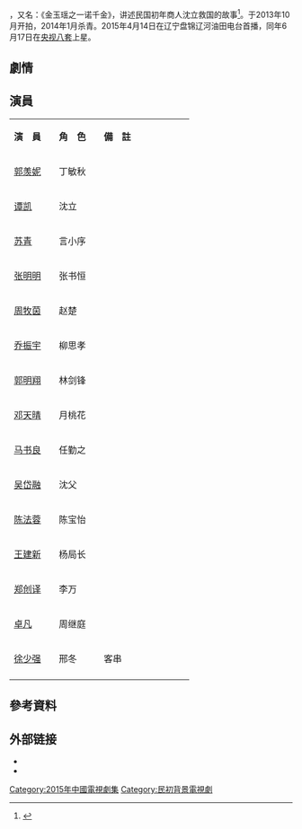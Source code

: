 {{電視節目信息框
| 名稱 = 金玉瑶
| 英文名稱 = ''JIN YU YAO''
| 別名 = 金玉瑤之一諾千金
| 圖片 = 金玉瑶.jpg
| 圖說 = 
| 分類 = 民初、传奇
| 原創者 =
| 編劇 = 
| 導演 = 朱少杰(总)、梁本熙
| 演出 = [[郭羡妮|郭羡妮]]、[[谭凯|谭凯]]、[[张明明|张明明]]、<br>[[苏青_(演员)|苏青]]、[[乔振宇|乔振宇]]、[[周牧茵|周牧茵]]、<br>[[陈法蓉|陈法蓉]]、[[吴岱融|吴岱融]]
| 配音 = 
| 旁白 = 
| 主題曲 = 
| 片尾曲 = 
| 作曲 = 
| 制作年份=2013年10月-2014年1月
| 國家 = {{CHN}}
| 語言 = [[普通話|普通話]]
| 季數 = 
| 原集數 =  40集
| 每集列表 = 
| 監製 = 
| 製片人 = 
| 執行製片 = 
| 製作公司 = 中国人民解放军第二炮兵政治部电视艺术中心、英瑞佳和(北京)影视
| 拍攝地 = {{CHN}}[[橫店影視城|橫店影視城]]
| 攝像 = 
| 每集長 = 
| 頻道 =
| 電視網 =[[遼寧盤錦遼河油田電台|遼寧盤錦遼河油田電台]]
| 播出國家= {{CHN}}
| 集數 =
| 視頻制式 =
| 音頻制式 = 
| 開始 = 2015年4月14日
| 結束 = 
| 先於 =
| 後於 = 
| 相關劇集 = 
| 官方網站 =
}}
{{engname|《金玉瑶》|JIN YU YAO}}，又名：《金玉瑶之一诺千金》，讲述民国初年商人沈立救国的故事<ref>{{Cite web |url=http://enjoy.eastday.com/e/20140401/u1a8010426.html |title=《金玉瑶》曝人物海报 郭羡妮领衔偶像天团 |access-date=2014-04-01 |archive-url=https://web.archive.org/web/20140407081833/http://enjoy.eastday.com/e/20140401/u1a8010426.html |archive-date=2014-04-07 |dead-url=yes }}</ref>。于2013年10月开拍，2014年1月杀青。2015年4月14日在辽宁盘锦辽河油田电台首播，同年6月17日在[[央视八套|央视八套]]上星。

== 劇情 ==

==演員==
{|class="wikitable" width="60%"
|- style="background:cornflowerblue; color:snow" align=center
|style="width:20%"|'''演　員'''||style="width:20%"|'''角　色'''||style="width:40%"|'''備　註''' 
|-
|[[郭羡妮|郭羡妮]]||丁敏秋||
|-
|[[谭凯|谭凯]]||沈立||
|-
|[[苏青_(演员)|苏青]]||言小序||
|-
|[[张明明|张明明]]||张书恒||
|-
|[[周牧茵|周牧茵]]|| 赵楚  ||
|-
|[[乔振宇|乔振宇]]||柳思孝||
|-
|[[郭明翔|郭明翔]]||林剑锋||
|-
|[[邓天晴|邓天晴]]||月桃花||
|-
|[[马书良|马书良]]|| 任勤之 ||
|-
|[[吴岱融|吴岱融]]|| 沈父   ||
|-
|[[陈法蓉|陈法蓉]]|| 陈宝怡   ||
|-
|[[王建新_(1970年)|王建新]]||杨局长||
|-
|[[郑创译|郑创译]]||李万  ||
|-
|[[卓凡|卓凡]]|| 周继庭 ||
|-
|[[徐少强|徐少强]]|| 邢冬  || 客串
|-
|}

==參考資料==
<div class='references-small'>
<references/>
</div>

== 外部链接 ==
* {{Sinaweibo|jinyuyao3116|《金玉瑶》官方}}
* {{Sinaweibo|dianshijujinyuyao|《金玉瑶》剧迷}}

{{DEFAULTSORT:J金}}
{{2015年中國大陸古裝/民初電視劇}}
{{央视八套电视剧}}
[[Category:2015年中國電視劇集|Category:2015年中國電視劇集]]
[[Category:民初背景電視劇|Category:民初背景電視劇]]